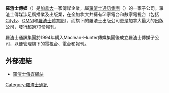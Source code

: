 {{noteTA
|T = zh-cn:罗杰斯传媒; zh-hk:羅渣士傳媒; zh-tw:羅傑斯傳媒;
|1 = zh-cn:罗杰斯; zh-hk:羅渣士; zh-tw:羅傑斯;
}}
{{Infobox company 
| name = 羅渣士傳媒
| name_en = Rogers Media Inc. 
| logo =  Rogers logo.svg 
| type = [[子公司|子公司]] 
| predecessor = {{tsl|en|Maclean-Hunter}} 
| key_people = 
| industry = [[大眾傳媒|傳媒]]
| products =  
| revenue = 
| operating_income = 
| num_employees = 
| parent  = [[羅渣士通訊集團|羅渣士通訊集團]]（1994年至今）
| caption =
| homepage = {{URL|http://www.rogersmedia.com|www.rogersmedia.com}}
| foundation = 1994 
| location = {{CAN}}[[安大略省|安大略省]][[多倫多|多倫多]]<br>{{tsl|en|545 Lake Shore Boulevard West}}
}}
'''羅渣士傳媒'''（{{lang-en|Rogers Media}}）是[[加拿大|加拿大]]一家傳媒企業，屬[[羅渣士通訊集團|羅渣士通訊集團]]（{{lang|en|Rogers Communications}}）的一家子公司。羅渣士傳媒涉足廣播業及出版業，在全加拿大共擁有51家電台和數家電視台（包括[[Citytv|Citytv]]、[[多元文化電視台|OMNI]]和[[羅渣士體育網|羅渣士體育網]]），而旗下的羅渣士出版公司更是加拿大最大的出版公司，發行超過70份報刊。

羅渣士通訊集團於1994年購入Maclean-Hunter傳媒集團後成立羅渣士傳媒子公司，以便管理旗下的電視台、電台和報刊。

==外部連結==
*[http://www.rogersmedia.com/ 羅渣士傳媒網站] {{Wayback|url=http://www.rogersmedia.com/ |date=20200505213458 }}{{en icon}}

{{CA-stub}}

[[Category:羅渣士通訊|Category:羅渣士通訊]]